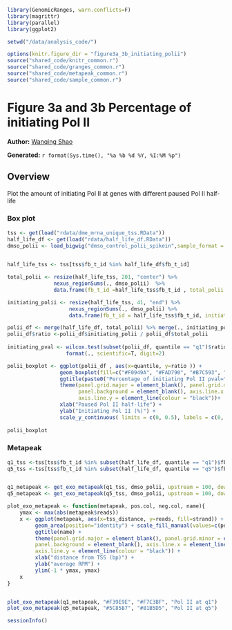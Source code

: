 ``` r
library(GenomicRanges, warn.conflicts=F)
library(magrittr)
library(parallel)
library(ggplot2)

setwd("/data/analysis_code/")

options(knitr.figure_dir = "figure3a_3b_initiating_polii")
source("shared_code/knitr_common.r")
source("shared_code/granges_common.r")
source("shared_code/metapeak_common.r")
source("shared_code/sample_common.r")
```

# Figure 3a and 3b Percentage of initiating Pol II 

**Author:** [Wanqing Shao](mailto:was@stowers.org)

**Generated:** `r format(Sys.time(), "%a %b %d %Y, %I:%M %p")`

## Overview

Plot the amount of initiating Pol II at genes with different paused Pol II half-life

### Box plot

```r
tss <- get(load("rdata/dme_mrna_unique_tss.RData"))
half_life_df <- get(load("rdata/half_life_df.RData"))
dmso_polii <- load_bigwig("dmso_control_polii_spikein",sample_format = "data")

  
half_life_tss <- tss[tss$fb_t_id %in% half_life_df$fb_t_id]

total_polii <- resize(half_life_tss, 201, "center") %>% 
               nexus_regionSums(., dmso_polii)  %>%
               data.frame(fb_t_id =half_life_tss$fb_t_id , total_polii = .)

initiating_polii <- resize(half_life_tss, 41, "end") %>%
                    nexus_regionSums(., dmso_polii) %>%
                    data.frame(fb_t_id = half_life_tss$fb_t_id, initiating_polii = .)

polii_df <- merge(half_life_df, total_polii) %>% merge(., initiating_polii)
polii_df$ratio <-polii_df$initiating_polii / polii_df$total_polii
  
initiating_pval <- wilcox.test(subset(polii_df, quantile == "q1")$ratio, subset(polii_df, quantile == "q5")$ratio)$p.value %>% 
                   format(., scientific=T, digit=2) 

polii_boxplot <- ggplot(polii_df , aes(x=quantile, y=ratio )) +                     
                 geom_boxplot(fill=c("#F0949A", "#FAD790", "#B7C593", "#81B6A9", "#6C97CA")) +  
                 ggtitle(paste0("Percentage of initiating Pol II pval=", initiating_pval))+
                 theme(panel.grid.major = element_blank(), panel.grid.minor = element_blank(), 
                       panel.background = element_blank(), axis.line.x = element_line(colour = "black"), 
                       axis.line.y = element_line(colour = "black"))+
                 xlab("Paused Pol II half-life") +
                 ylab("Initiating Pol II (%)") + 
                 scale_y_continuous( limits = c(0, 0.5), labels = c(0, 10, 20, 30, 40, 50))
  
polii_boxplot  
```

### Metapeak

```r
q1_tss <-tss[tss$fb_t_id %in% subset(half_life_df, quantile == "q1")$fb_t_id]
q5_tss <-tss[tss$fb_t_id %in% subset(half_life_df, quantile == "q5")$fb_t_id]


q1_metapeak <- get_exo_metapeak(q1_tss, dmso_polii, upstream = 100, downstream=101, smooth=3, sample_format = "data", sample_name = "q1")
q5_metapeak <- get_exo_metapeak(q5_tss, dmso_polii, upstream = 100, downstream=101, smooth=3, sample_format = "data", sample_name = "q5")

plot_exo_metapeak <- function(metapeak, pos.col, neg.col, name){
    ymax <- max(abs(metapeak$reads))
    x <- ggplot(metapeak, aes(x=tss_distance, y=reads, fill=strand)) + 
         geom_area(position="identity") + scale_fill_manual(values=c(pos.col, neg.col)) +
         ggtitle(name) + 
         theme(panel.grid.major = element_blank(), panel.grid.minor = element_blank(), 
         panel.background = element_blank(), axis.line.x = element_line(colour = "black"),
         axis.line.y = element_line(colour = "black")) + 
         xlab("distance from TSS (bp)") + 
         ylab("average RPM") + 
         ylim(-1 * ymax, ymax)
    x
}


plot_exo_metapeak(q1_metapeak, "#F39E9E", "#F7C3BF", "Pol II at q1")
plot_exo_metapeak(q5_metapeak, "#5C85B7", "#81B5D5", "Pol II at q5")
```

```r
sessionInfo()
```